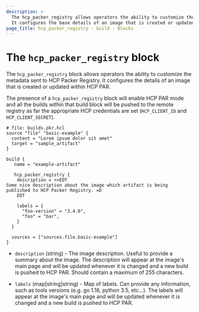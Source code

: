 ```yaml
---
description: >
  The hcp_packer_registry allows operators the ability to customize the metadata sent to HCP Packer Registry.
  It configures the base details of an image that is created or updated within HCP PAR.
page_title: hcp_packer_registry - build - Blocks
---
```


# The `hcp_packer_registry` block

The `hcp_packer_registry` block allows operators the ability to customize the metadata sent to
HCP Packer Registry. It configures the details of an image that is created or updated within HCP PAR.

The presence of a `hcp_packer_registry` block will enable HCP PAR mode and all the builds within that build block
will be pushed to the remote registry as far the appropriate HCP credentials are set (`HCP_CLIENT_ID` and `HCP_CLIENT_SECRET`).

```hcl
# file: builds.pkr.hcl
source "file" "basic-example" {
  content = "Lorem ipsum dolor sit amet"
  target = "sample_artifact"
}

build {
   name = "example-artifact"

   hcp_packer_registry {
    description = <<EOT
Some nice description about the image which artifact is being published to HCP Packer Registry. =D
    EOT

    labels = {
      "foo-version" = "3.4.0",
      "foo" = "bar",
    }
  }

  sources = ["sources.file.basic-example"]
}
```

- `description` (string) - The image description. Useful to provide a summary about the image. The description will appear
  at the image's main page and will be updated whenever it is changed and a new build is pushed to HCP PAR. Should contain
  a maximum of 255 characters.

- `labels` (map[string]string) - Map of labels. Can provide any information, such as tools versions
  (e.g. go 1.16, python 3.5, etc...). The labels will appear at the image's main page and will be updated
  whenever it is changed and a new build is pushed to HCP PAR.
